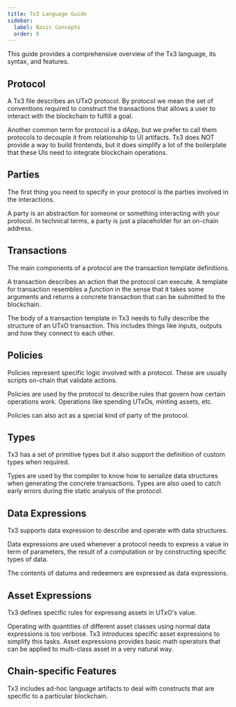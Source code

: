 ```yaml
---
title: Tx3 Language Guide
sidebar:
  label: Basic Concepts
  order: 0
---
```



This guide provides a comprehensive overview of the Tx3 language, its syntax, and features.

## Protocol

A Tx3 file describes an UTxO protocol. By protocol we mean the set of conventions required to construct the transactions that allows a user to interact with the blockchain to fulfill a goal.

Another common term for protocol is a dApp, but we prefer to call them protocols to decouple it from relationship to UI artifacts. Tx3 does NOT provide a way to build frontends, but it does simplify a lot of the boilerplate that these UIs need to integrate blockchain operations.

## Parties

The first thing you need to specify in your protocol is the parties involved in the interactions.

A party is an abstraction for someone or something interacting with your protocol. In technical terms, a party is just a placeholder for an on-chain address.

<LinkCard title="Party Syntax" href="language/parties" description="Details on how to specify and use Parties" />

## Transactions

The main components of a protocol are the transaction template definitions.

A transaction describes an action that the protocol can execute. A template for transaction resembles a _function_ in the sense that it takes some arguments and returns a concrete transaction that can be submitted to the blockchain.

The body of a transaction template in Tx3 needs to fully describe the structure of an UTxO transaction. This includes things like inputs, outputs and how they connect to each other.

<LinkCard title="Transaction Syntax" href="language/txs" description="Details on how to specify and use Transaction Templates" />

## Policies

Policies represent specific logic involved with a protocol. These are usually scripts on-chain that validate actions.

Policies are used by the protocol to describe rules that govern how certain operations work. Operations like spending UTxOs, minting assets, etc.

Policies can also act as a special kind of party of the protocol.

<LinkCard title="Policy Syntax" href="language/policies" description="Details on how to specify and use Policies" />

## Types

Tx3 has a set of primitive types but it also support the definition of custom types when required.

Types are used by the compiler to know how to serialize data structures when generating the concrete transactions. Types are also used to catch early errors during the static analysis of the protocol.


<LinkCard title="Types" href="language/types" description="Details on how to specify and use Types" />

## Data Expressions

Tx3 supports data expression to describe and operate with data structures.

Data expressions are used whenever a protocol needs to express a value in term of parameters, the result of a computation or by constructing specific types of data.

The contents of datums and redeemers are expressed as data expressions.

<LinkCard title="Data Expressions" href="language/data" description="Details on how to specify and use Data Expressions" />

## Asset Expressions

Tx3 defines specific rules for expressing assets in UTxO's value.

Operating with quantities of different asset classes using normal data expressions is too verbose. Tx3 introduces specific asset expressions to simplify this tasks. Asset expressions provides basic math operators that can be applied to multi-class asset in a very natural way.

<LinkCard title="Asset Expressions" href="language/assets" description="Details on how to specify and use Asset Expressions" />

## Chain-specific Features

Tx3 includes ad-hoc language artifacts to deal with constructs that are specific to a particular blockchain.

<LinkCard title="Cardano Features" href="language/cardano" description="Details on how to specify and use Cardano-specific features" />
